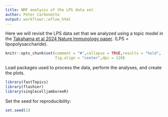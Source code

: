 ```yaml
---
title: NMF analysis of the LPS data set
author: Peter Carbonetto
output: workflowr::wflow_html
---
```


Here we will revisit the LPS data set that we analyzed using a topic
model in the [Takahama et al 2024 Nature Immunology paper][takahama2024].
(LPS = lipopolysaccharide).

```r
knitr::opts_chunk$set(comment = "#",collapse = TRUE,results = "hold",
                      fig.align = "center",dpi = 120)
```

Load packages used to process the data, perform the analyses, and
create the plots.

```r
library(fastTopics)
library(flashier)
library(singlecelljamboreeR)
```

Set the seed for reproducibility:

```r
set.seed(1)
```

[takahama2024]: https://doi.org/10.1038/s41590-023-01722-8
